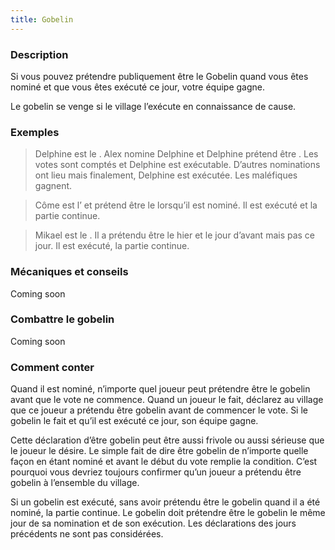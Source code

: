 ```yaml
---
title: Gobelin
---
```



<Role GOBELIN header />

### Description

Si vous pouvez prétendre publiquement être le Gobelin quand vous êtes nominé et que vous êtes exécuté ce jour, votre équipe gagne.

Le gobelin se venge si le village l’exécute en connaissance de cause.

### Exemples

> Delphine est le <Role GOBELIN />. Alex nomine Delphine et Delphine prétend être <Role GOBELIN />. Les votes sont comptés et Delphine est exécutable. D’autres nominations ont lieu mais finalement, Delphine est exécutée. Les maléfiques gagnent.

> Côme est l’<Role ARTISTE /> et prétend être le <Role GOBELIN /> lorsqu’il est nominé. Il est exécuté et la partie continue.

> Mikael est le <Role GOBELIN />. Il a prétendu être le <Role GOBELIN /> hier et le jour d’avant mais pas ce jour. Il est exécuté, la partie continue.

### Mécaniques et conseils

Coming soon

### Combattre le gobelin

Coming soon

### Comment conter

Quand il est nominé, n’importe quel joueur peut prétendre être le gobelin avant que le vote ne commence. Quand un joueur le fait, déclarez au village que ce joueur a prétendu être gobelin avant de commencer le vote. Si le gobelin le fait et qu’il est exécuté ce jour, son équipe gagne. 

Cette déclaration d’être gobelin peut être aussi frivole ou aussi sérieuse que le joueur le désire. Le simple fait de dire être gobelin de n’importe quelle façon en étant nominé et avant le début du vote remplie la condition. C’est pourquoi vous devriez toujours confirmer qu’un joueur a prétendu être gobelin à l’ensemble du village.

Si un gobelin est exécuté, sans avoir prétendu être le gobelin quand il a été nominé, la partie continue. Le gobelin doit prétendre être le gobelin le même jour de sa nomination et de son exécution. Les déclarations des jours précédents ne sont pas considérées.
